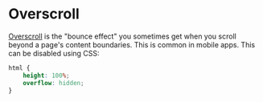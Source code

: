 # Overscroll

[Overscroll](https://developer.mozilla.org/en-US/docs/Web/CSS/overscroll-behavior) is the "bounce effect" you sometimes get when you scroll beyond a page's content boundaries. This is common in mobile apps. This can be disabled using CSS:

```css
html {
    height: 100%;
    overflow: hidden;
}
```
